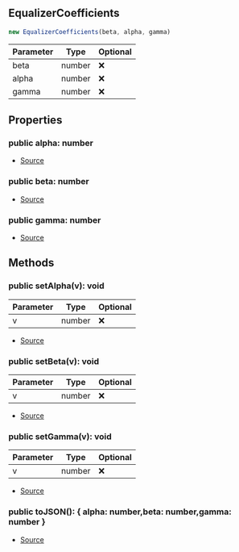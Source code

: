 ## EqualizerCoefficients


```typescript
new EqualizerCoefficients(beta, alpha, gamma)
```
| Parameter | Type | Optional |
| ----------- | ----------- | ----------- |
| beta | number | ❌ |
| alpha | number | ❌ |
| gamma | number | ❌ |


## Properties
### public alpha: number
- [Source](https://github.com/Androz2091/discord-player/blob/97a849a/packages/equalizer/src/equalizer/Coefficients.ts#L2)
### public beta: number
- [Source](https://github.com/Androz2091/discord-player/blob/97a849a/packages/equalizer/src/equalizer/Coefficients.ts#L2)
### public gamma: number
- [Source](https://github.com/Androz2091/discord-player/blob/97a849a/packages/equalizer/src/equalizer/Coefficients.ts#L2)

## Methods
### public setAlpha(v): void
| Parameter | Type | Optional |
| ----------- | ----------- | ----------- |
| v | number | ❌ |


- [Source](https://github.com/Androz2091/discord-player/blob/97a849a/packages/equalizer/src/equalizer/Coefficients.ts#L8)
### public setBeta(v): void
| Parameter | Type | Optional |
| ----------- | ----------- | ----------- |
| v | number | ❌ |


- [Source](https://github.com/Androz2091/discord-player/blob/97a849a/packages/equalizer/src/equalizer/Coefficients.ts#L4)
### public setGamma(v): void
| Parameter | Type | Optional |
| ----------- | ----------- | ----------- |
| v | number | ❌ |


- [Source](https://github.com/Androz2091/discord-player/blob/97a849a/packages/equalizer/src/equalizer/Coefficients.ts#L12)
### public toJSON(): \{ alpha: number,beta: number,gamma: number }
- [Source](https://github.com/Androz2091/discord-player/blob/97a849a/packages/equalizer/src/equalizer/Coefficients.ts#L16)